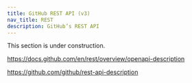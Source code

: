 ```yaml
---
title: GitHub REST API (v3)
nav_title: REST
description: GitHub’s REST API
---
```


<Note type="warning" fill>
  This section is under construction.
</Note>

https://docs.github.com/en/rest/overview/openapi-description

https://github.com/github/rest-api-description
